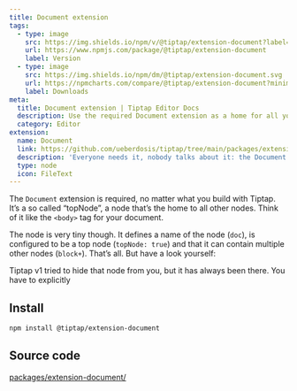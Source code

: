 ```yaml
---
title: Document extension
tags:
  - type: image
    src: https://img.shields.io/npm/v/@tiptap/extension-document?label=version
    url: https://www.npmjs.com/package/@tiptap/extension-document
    label: Version
  - type: image
    src: https://img.shields.io/npm/dm/@tiptap/extension-document.svg
    url: https://npmcharts.com/compare/@tiptap/extension-document?minimal=true
    label: Downloads
meta:
  title: Document extension | Tiptap Editor Docs
  description: Use the required Document extension as a home for all your editor’s nodes and content. Learn more in our docs!
  category: Editor
extension:
  name: Document
  link: https://github.com/ueberdosis/tiptap/tree/main/packages/extension-document
  description: 'Everyone needs it, nobody talks about it: the Document extension.'
  type: node
  icon: FileText
---
```



The `Document` extension is required, no matter what you build with Tiptap. It’s a so called “topNode”, a node that’s the home to all other nodes. Think of it like the `<body>` tag for your document.

The node is very tiny though. It defines a name of the node (`doc`), is configured to be a top node (`topNode: true`) and that it can contain multiple other nodes (`block+`). That’s all. But have a look yourself:

<CodeDemo path="/Nodes/Document" />

<Callout title="Breaking Change" variant="warning">
  Tiptap v1 tried to hide that node from you, but it has always been there. You have to explicitly
</Callout>

## Install

```bash
npm install @tiptap/extension-document
```

## Source code

[packages/extension-document/](https://github.com/ueberdosis/tiptap/blob/main/packages/extension-document/)
